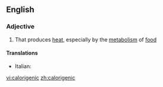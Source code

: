 ==English==

===Adjective===
{{en-adj}}

# That produces [[heat]], especially by the [[metabolism]] of [[food]]

====Translations====
{{trans-top|that produces heat}}
* Italian: {{t-|it|calorigeno}}
{{trans-mid}}
{{trans-bottom}}

[[vi:calorigenic]]
[[zh:calorigenic]]